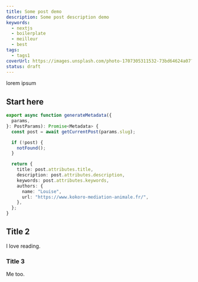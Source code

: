 ```yaml
---
title: Some post demo
description: Some post description demo
keywords:
  - nextjs
  - boilerplate
  - meilleur
  - best
tags:
  - tags1
coverUrl: https://images.unsplash.com/photo-1707305311532-73bd64624a07?q=80&w=2970&auto=format&fit=crop&ixlib=rb-4.0.3&ixid=M3wxMjA3fDB8MHxwaG90by1wYWdlfHx8fGVufDB8fHx8fA%3D%3D
status: draft
---
```


lorem ipsum

## Start here

```ts {2}
export async function generateMetadata({
  params,
}: PostParams): Promise<Metadata> {
  const post = await getCurrentPost(params.slug);

  if (!post) {
    notFound();
  }

  return {
    title: post.attributes.title,
    description: post.attributes.description,
    keywords: post.attributes.keywords,
    authors: {
      name: "Louise",
      url: "https://www.kokoro-mediation-animale.fr/",
    },
  };
}
```

## Title 2

I love reading.

### Title 3

Me too.

